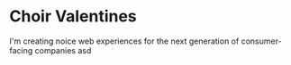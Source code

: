 # Choir Valentines

I'm creating noice web experiences for the next generation of consumer-facing companies
asd

